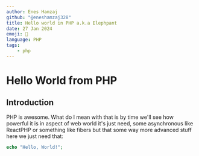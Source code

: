 ---
author: Enes Hamzaj
github: "@eneshamzaj328"
title: Hello world in PHP a.k.a Elephpant
date: 27 Jan 2024
emoji: 🐘
language: PHP
tags:
    - php
---

# Hello World from PHP

## Introduction

PHP is awesome. What do I mean with that is by time we'll see how powerful it is in aspect of web world it's just need,
some asynchronous like ReactPHP or something like fibers but that some way more advanced stuff here we just need that:
```php
echo "Hello, World!";
```
